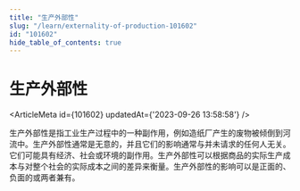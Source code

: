```yaml
---
title: "生产外部性"
slug: "/learn/externality-of-production-101602"
id: "101602"
hide_table_of_contents: true
---
```



# 生产外部性

<ArticleMeta id={101602} updatedAt={'2023-09-26 13:58:58'} />
<div className='border-solid border-b border-t-0 my-4 border-[var(--ifm-color-gray-300)]' />

生产外部性是指工业生产过程中的一种副作用，例如造纸厂产生的废物被倾倒到河流中。生产外部性通常是无意的，并且它们的影响通常与并未请求的任何人无关。它们可能具有经济、社会或环境的副作用。生产外部性可以根据商品的实际生产成本与对整个社会的实际成本之间的差异来衡量。生产外部性的影响可以是正面的、负面的或两者兼有。
